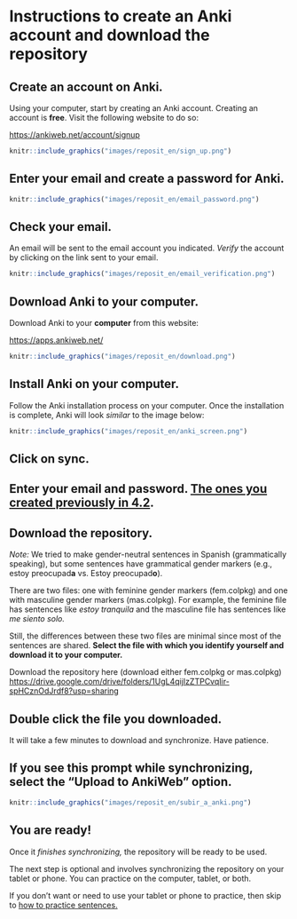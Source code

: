 # Instructions to create an Anki account and download the repository {#cross_3}

## Create an account on Anki.

Using your computer, start by creating an Anki account. Creating an account is **free**. Visit the following website to do so:

<https://ankiweb.net/account/signup>

```r
knitr::include_graphics("images/reposit_en/sign_up.png")
```


## Enter your email and create a password for Anki. {#cross_3}

```r
knitr::include_graphics("images/reposit_en/email_password.png")
```


## Check your email.

An email will be sent to the email account you indicated. *Verify* the account by clicking on the link sent to your email.

```r
knitr::include_graphics("images/reposit_en/email_verification.png")
```


## Download Anki to your computer.

Download Anki to your **computer** from this website:

<https://apps.ankiweb.net/>

```r
knitr::include_graphics("images/reposit_en/download.png")
```



## Install Anki on your computer.

Follow the Anki installation process on your computer. Once the installation is complete, Anki will look *similar* to the image below:

```r
knitr::include_graphics("images/reposit_en/anki_screen.png")
```


## Click on sync.


## Enter your email and password. [The ones you created previously in 4.2](#cross_3).


## Download the repository.

*Note:* We tried to make gender-neutral sentences in Spanish (grammatically speaking), but some sentences have grammatical gender markers (e.g., estoy preocupad**a** vs. Estoy preocupad**o**).

There are two files: one with feminine gender markers (fem.colpkg) and one with masculine gender markers (mas.colpkg). For example, the feminine file has sentences like *estoy tranquila* and the masculine file has sentences like *me siento solo.* 

Still, the differences between these two files are minimal since most of the sentences are shared. **Select the file with which you identify yourself and download it to your computer.**  

Download the repository here (download either fem.colpkg or mas.colpkg) <https://drive.google.com/drive/folders/1UgL4qijIzZTPCvqIir-spHCznOdJrdf8?usp=sharing>

## Double click the file you downloaded.

It will take a few minutes to download and synchronize. Have patience. 


## If you see this prompt while synchronizing, select the “Upload to AnkiWeb” option. {-}

```r
knitr::include_graphics("images/reposit_en/subir_a_anki.png")
```


## You are ready!

Once it *finishes synchronizing,* the repository will be ready to be used.

The next step is optional and involves synchronizing the repository on your tablet or phone. You can practice on the computer, tablet, or both.

If you don't want or need to use your tablet or phone to practice, then skip to [how to practice sentences.](#cross_5) 